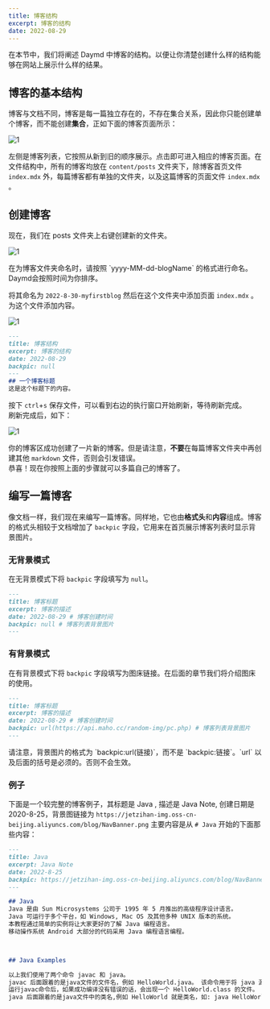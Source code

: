 ```yaml
---
title: 博客结构
excerpt: 博客的结构
date: 2022-08-29
---
```


在本节中，我们将阐述 Daymd 中博客的结构。以便让你清楚创建什么样的结构能够在网站上展示什么样的结果。

## 博客的基本结构

博客与文档不同，博客是每一篇独立存在的，不存在集合关系，因此你只能创建单个博客，而不能创建**集合**，正如下面的博客页面所示：  

![1](https://jetzihan-img.oss-cn-beijing.aliyuncs.com/blog/20220830102543.png)

左侧是博客列表，它按照从新到旧的顺序展示。点击即可进入相应的博客页面。在文件结构中，所有的博客均放在 `content/posts` 文件夹下，除博客首页文件 `index.mdx` 外，每篇博客都有单独的文件夹，以及这篇博客的页面文件 `index.mdx` 。  

## 创建博客

现在，我们在 posts 文件夹上右键创建新的文件夹。  

![1](https://jetzihan-img.oss-cn-beijing.aliyuncs.com/blog/20220830121504.png)

<Note title="命名规则">
在为博客文件夹命名时，请按照 `yyyy-MM-dd-blogName` 的格式进行命名。Daymd会按照时间为你排序。  
</Note>

将其命名为 `2022-8-30-myfirstblog`  然后在这个文件夹中添加页面 `index.mdx` 。为这个文件添加内容。  

![1](https://jetzihan-img.oss-cn-beijing.aliyuncs.com/blog/1661842553336.png)

```md
---
title: 博客结构
excerpt: 博客的结构
date: 2022-08-29
backpic: null
---
## 一个博客标题
这是这个标题下的内容。
```

按下 `ctrl`+`s` 保存文件，可以看到右边的执行窗口开始刷新，等待刷新完成。  
刷新完成后，如下：

![1](https://jetzihan-img.oss-cn-beijing.aliyuncs.com/blog/20220830145113.png)

你的博客区成功创建了一片新的博客。但是请注意，**不要**在每篇博客文件夹中再创建其他 `markdown` 文件，否则会引发错误。  
恭喜！现在你按照上面的步骤就可以多篇自己的博客了。  

## 编写一篇博客

像文档一样，我们现在来编写一篇博客。同样地，它也由**格式头**和**内容**组成。博客的格式头相较于文档增加了 `backpic` 字段，它用来在首页展示博客列表时显示背景图片。  

### 无背景模式

在无背景模式下将 `backpic` 字段填写为 `null`。  

```md
---
title: 博客标题
excerpt: 博客的描述
date: 2022-08-29 # 博客创建时间 
backpic: null # 博客列表背景图片
---
```

### 有背景模式

在有背景模式下将 `backpic` 字段填写为图床链接。在后面的章节我们将介绍图床的使用。  

```md
---
title: 博客标题
excerpt: 博客的描述
date: 2022-08-29 # 博客创建时间 
backpic: url(https://api.maho.cc/random-img/pc.php) # 博客列表背景图片
---
```

<Warn>
请注意，背景图片的格式为 `backpic:url(链接)`，而不是 `backpic:链接`。`url` 以及后面的括号是必须的。否则不会生效。
</Warn>

### 例子

下面是一个较完整的博客例子，其标题是 Java , 描述是 Java Note, 创建日期是 2020-8-25，背景图链接为 `https://jetzihan-img.oss-cn-beijing.aliyuncs.com/blog/NavBanner.png` 主要内容是从 `# Java` 开始的下面那些内容：

```md
---
title: Java
excerpt: Java Note
date: 2022-8-25
backpic: https://jetzihan-img.oss-cn-beijing.aliyuncs.com/blog/NavBanner.png
---

## Java
Java 是由 Sun Microsystems 公司于 1995 年 5 月推出的高级程序设计语言。
Java 可运行于多个平台，如 Windows, Mac OS 及其他多种 UNIX 版本的系统。
本教程通过简单的实例将让大家更好的了解 Java 编程语言。
移动操作系统 Android 大部分的代码采用 Java 编程语言编程。



## Java Examples

以上我们使用了两个命令 javac 和 java。
javac 后面跟着的是java文件的文件名，例如 HelloWorld.java。 该命令用于将 java 源文件编译为 class 字节码文件，如： javac HelloWorld.java。
运行javac命令后，如果成功编译没有错误的话，会出现一个 HelloWorld.class 的文件。
java 后面跟着的是java文件中的类名,例如 HelloWorld 就是类名，如: java HelloWorld。
```
